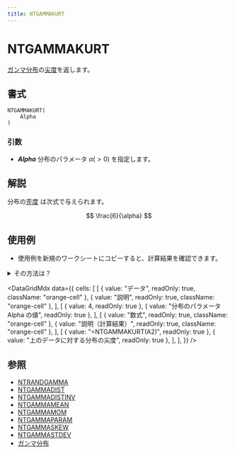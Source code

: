 ```yaml
---
title: NTGAMMAKURT
---
```



# NTGAMMAKURT

[ガンマ分布](https://www.ntrand.com/jp/gamma-distribution/)の[尖度](https://www.ntrand.com/jp/glossary/#local_kurtosis)を返します。

## 書式

```excel
NTGAMMAKURT(
    Alpha
)
```

### 引数

- **_Alpha_** 分布のパラメータ $\alpha(>0)$ を指定します。

## 解説

分布の[歪度](https://www.ntrand.com/jp/glossary/#local_skew) は次式で与えられます。

$$
\frac{6}{\alpha}
$$

## 使用例

- 使用例を新規のワークシートにコピーすると、計算結果を確認できます。

<details>
<summary>その方法は？</summary>

1.  新しいブックまたはワークシートを作成します。
2.  ヘルプ トピックにある使用例を選択します（行番号および列番号を除く）。

    ![Selecting an example from Help](./../../assets/functions/HowToCopy.png)

    ヘルプから使用例を選択する

3.  Ctrl キーを押しながら C キーを押します。
4.  ワークシートのセル A1 を選択し、Ctrl キーを押しながら V キーを押します。
5.  計算結果と結果を返す数式の表示を切り替えるには、Ctrl キーを押しながら ` (アクサン グラーブ) キーを押すか、または [ツール] メニューの [ワークシート分析] をポイントし、[ワークシート分析モード] をクリックします。

</details>

<DataGridMdx
  data={{
    cells: [
      [
        { value: "データ", readOnly: true, className: "orange-cell" },
        { value: "説明", readOnly: true, className: "orange-cell" },
      ],
      [
        { value: 4, readOnly: true },
        { value: "分布のパラメータ Alpha の値", readOnly: true },
      ],
      [
        { value: "数式", readOnly: true, className: "orange-cell" },
        { value: "説明（計算結果）", readOnly: true, className: "orange-cell" },
      ],
      [
        { value: "=NTGAMMAKURT(A2)", readOnly: true },
        { value: "上のデータに対する分布の尖度", readOnly: true },
      ],
    ],
  }}
/>

## 参照

- [NTRANDGAMMA](https://www.ntrand.com/jp/ntrandgamma/)
- [NTGAMMADIST](https://www.ntrand.com/jp/ntgammadist/)
- [NTGAMMADISTINV](https://www.ntrand.com/jp/ntgammadistinv/)
- [NTGAMMAMEAN](https://www.ntrand.com/jp/ntgammamean/)
- [NTGAMMAMOM](https://www.ntrand.com/jp/ntgammamom/)
- [NTGAMMAPARAM](https://www.ntrand.com/jp/ntgammaparam/)
- [NTGAMMASKEW](https://www.ntrand.com/jp/ntgammaskew/)
- [NTGAMMASTDEV](https://www.ntrand.com/jp/ntgammastdev/)
- [ガンマ分布](https://www.ntrand.com/jp/gamma-distribution/)

